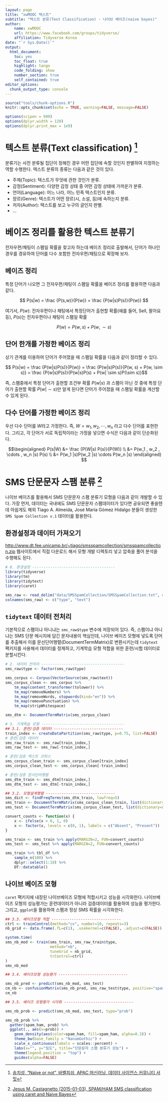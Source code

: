 ```yaml
---
layout: page
title: "xwMOOC 텍스트"
subtitle: "텍스트 분류(Text Classification) - 나이브 베이즈(naive bayes)"
author:
    name: xwMOOC
    url: https://www.facebook.com/groups/tidyverse/
    affiliation: Tidyverse Korea
date: "`r Sys.Date()`"
output:
  html_document: 
    toc: yes
    toc_float: true
    highlight: tango
    code_folding: show
    number_section: true
    self_contained: true
editor_options: 
  chunk_output_type: console
---
```


``` r
source("tools/chunk-options.R")
knitr::opts_chunk$set(echo = TRUE, warning=FALSE, message=FALSE)

options(scipen = 999)
options(dplyr.width = 120)
options(dplyr.print_max = 1e9)
```

# 텍스트 분류(Text classification) [^apac-machine-learning-summit]

[^apac-machine-learning-summit]: [송치성, "Naïve or not", 바벨피쉬, APAC 머신러닝, 데이터 사이언스 커뮤니티 서밋](http://onoffmix.com/event/97444)

분류기는 사전 분류될 집단이 정해진 경우 어떤 집단에 속할 것인지 판별하여 지정하는 역할 수행한다.
텍스트 분류의 종류는 다음과 같은 것이 있다.

- 주제(Topic): 텍스트가 무엇에 관한 것인가 분류.
- 감정(Sentiment): 다양한 감정 상태 중 어떤 감정 상태에 가까운가 분류.
- 언어(Language): 어느 나라, 어느 민족 텍스트인지 분류.
- 쟝르(Genre): 텍스트가 어떤 쟝르(시, 소설, 등)에 속하는지 분류.
- 저자(Author): 텍스트를 보고 누구의 글인지 판별.
- ...

# 베이즈 정리를 활용한 텍스트 분류기

전자우편/채팅이 스팸일 확률을 찾고자 하는데 베이즈 정리로 출발해서, 
단어가 하나인 경우를 경유하여 단어를 다수 포함한 전자우편/채팅으로 확장해 보자.

## 베이즈 정리 

특정 단어가 나오면 그 전자우편/채팅이 스팸일 확률을 베이즈 정리를 활용하면 다음과 같다.

$$ P(s|w) = \frac {P(s,w)}{P(w)} = \frac {P(w|s)P(s)}{P(w)} $$

여기서, $P(w):$ 전자우편이나 채팅에서 특정단어가 출현할 확률(예를 들어, Sell, 팔아요 등), $P(s)$는 전자우편이나 채팅이 스팸일 확률

$$P(w) = P(w, s) + P(w, \sim s)$$

## 단어 한개를 가정한 베이즈 정리

상기 관계를 이용하여 단어가 주어졌을 때 스팸일 확률을 다음과 같이 정리할 수 있다.

$$ P(s|w) = \frac {P(w|s)P(s)}{P(w)} = \frac {P(w|s)P(s)}{P(w, s) + P(w, \sim s)} = \frac {P(w|s)P(s)}{P(w|s)P(s) + P(w| \sim s)P(\sim s)}$$

즉, 스팸중에서 특정 단어가 출현할 조건부 확률 $P(w|s)$ 과 스팸이 아닌 것 중에 특정 단어가 출현할 확률 $P(w|\sim s)$만 알게 된다면 
단어가 주어졌을 때 스팸일 확률을 계산할 수 있게 된다.

## 다수 단어를 가정한 베이즈 정리

우선 다수 단어를 $W$라고 가정한다. 즉, $W = w_1 , w_2 , \cdots , w_n$ 라고 다수 단어를 표현한다.
그리고, 각 단어가 서로 독립적이라는 가정을 넣으면 수식은 다음과 같이 단순화된다.

$$\begin{aligned} 
   P(s|W) &= \frac {P(W|s) P(s)}{P(W)} \\
          &= P(w_1 , w_2 , \cdots , w_n |s) P(s) \\
          &= P(w_1 |s)P(w_2 |s) \cdots P(w_n |s)
\end{aligned}
$$

# SMS 단문문자 스팸 분류 [^nb-spam-classifier]

[^nb-spam-classifier]: [Jesus M. Castagnetto (2015-01-03), SPAM/HAM SMS classification using caret and Naive Bayes](https://rpubs.com/jesuscastagnetto/caret-naive-bayes-spam-ham-sms)

나이브 베이즈를 활용해서 SMS 단문문자 스팸 분류기 모형을 다음과 같이 개발할 수 있다.
가장 먼저, 데이터는 국내에도 SMS 단문문자 스팸데이터가 있다면 공유되면 좋을텐데 아쉽게도 해외 
Tiago A. Almeida, José Maria Gómez Hidalgo 분들이 생성한 `SMS Spam Collection v.1` 데이터를 활용한다.


## 환경설정과 데이터 가져오기 

[http://www.dt.fee.unicamp.br/~tiago/smsspamcollection/smsspamcollection.zip](http://www.dt.fee.unicamp.br/~tiago/smsspamcollection/smsspamcollection.zip) 
웹사이트에서 직접 다운로드 해서 모형 개발 디렉토리 넣고 압축을 풀어 분석을 수행해도 된다.

``` r
# 0. 환경설정 -------------------------------------
library(tidyverse)
library(tm)
library(tidytext)
library(caret)

sms_raw <- read_delim("data/SMSSpamCollection/SMSSpamCollection.txt", delim="\t", col_names = FALSE)
colnames(sms_raw) <- c("type", "text")
```

## `tidytext` 데이터 전처리 {#naive-bayes-preprocessing}

기본적으로 스팸이냐 아니냐는 `sms_raw$type` 변수에 저장되어 있다.
즉, 스팸이냐 아니냐는 SMS 단문 메시지에 담긴 문자내용이 핵심인데, 
나이브 베이즈 모형에 넣도록 단어를 추출해서 이를 문선단어행렬(DocumentTermMatrix)로 변환시키는데 `tidytext` 팩키지를 사용해서 데이터를 정제하고, 기계학습 모형 적합을 위한 훈련/시험 데이터로 분할시킨다.

``` r
# 2. 데이터 전처리 -------------------------------------
sms_raw$type <- factor(sms_raw$type)

sms_corpus <- Corpus(VectorSource(sms_raw$text))
sms_corpus_clean <- sms_corpus %>%
    tm_map(content_transformer(tolower)) %>% 
    tm_map(removeNumbers) %>%
    tm_map(removeWords, stopwords(kind="en")) %>%
    tm_map(removePunctuation) %>%
    tm_map(stripWhitespace)

sms_dtm <- DocumentTermMatrix(sms_corpus_clean)

# 3. 기계학습 모형 -------------------------------------
## 3.1. 훈련/검증 데이터 -------------------------------
train_index <- createDataPartition(sms_raw$type, p=0.75, list=FALSE)
# 훈련/검증 데이터
sms_raw_train <- sms_raw[train_index,]
sms_raw_test <- sms_raw[-train_index,]

# 훈련/검증 텍스트 코퍼스
sms_corpus_clean_train <- sms_corpus_clean[train_index]
sms_corpus_clean_test <- sms_corpus_clean[-train_index]

# 훈련/검증 문서단어행렬
sms_dtm_train <- sms_dtm[train_index,]
sms_dtm_test <- sms_dtm[-train_index,]

## 3.2. 모형설계행렬 -------------------------------
sms_dict <- findFreqTerms(sms_dtm_train, lowfreq=5)
sms_train <- DocumentTermMatrix(sms_corpus_clean_train, list(dictionary=sms_dict))
sms_test <- DocumentTermMatrix(sms_corpus_clean_test, list(dictionary=sms_dict))

convert_counts <- function(x) {
    x <- ifelse(x > 0, 1, 0)
    x <- factor(x, levels = c(0, 1), labels = c("Absent", "Present"))
}

sms_train <- sms_train %>% apply(MARGIN=2, FUN=convert_counts)
sms_test <- sms_test %>% apply(MARGIN=2, FUN=convert_counts)

sms_train %>% tbl_df %>% 
    sample_n(100) %>% 
    dplyr::select(1:10) %>% 
    DT::datatable()
```

## 나이브 베이즈 모형 {#naive-bayes-model}

`caret` 팩키지에 내장된 나이브베이즈 모형에 적합시키고 성능을 시각화한다.
나이브베이즈 모형의 성능평가는 훈련데이터가 아니라 검증데이터를 활용하여 성능을 평가한다.
그리고, `ggplot`을 활용하여 스팸과 정상 SMS 확률을 시각화한다.

``` r
## 3.3. 베이즈모형 적합 -------------------------------
ctrl <- trainControl(method="cv", number=10, repeats=3)
nb_grid <- data.frame(.fL=c(1), .usekernel=c(FALSE), .adjust=c(FALSE))

system.time(
sms_nb_mod <- train(sms_train, sms_raw_train$type, 
                    method="nb",
                    tuneGrid = nb_grid,
                    trControl=ctrl)
)
sms_nb_mod

## 3.4. 베이즈모형 성능평가 -------------------------------

sms_nb_pred <- predict(sms_nb_mod, sms_test)
cm_nb <- confusionMatrix(sms_nb_pred, sms_raw_test$type, positive="spam")
cm_nb

## 3.5. 베이즈 모형평가 시각화 -------------------------------

sms_nb_prob <- predict(sms_nb_mod, sms_test, type="prob")

sms_nb_prob %>% 
  gather(spam_ham, prob) %>% 
  ggplot(., aes(x=prob)) +
    geom_density(aes(color=spam_ham, fill=spam_ham, alpha=0.3)) +
    theme_bw(base_family = "NanumGothic") +
    scale_x_continuous(labels = scales::percent) +
    labs(x="", y="밀도", title="단문문자 스팸 분류기 성능") +
    theme(legend.position = "top") +
    guides(alpha=FALSE)

```

